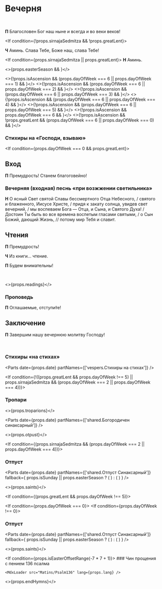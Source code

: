 
<span id="nachalo" />

# Вечерня

<br />

**П** Благословен Бог наш ныне и всегда и во веки веков!

<If condition={!props.sirnajaSedmitza && !props.greatLent}>

  **Ч** Аминь. Слава Тебе, Боже наш, слава Тебе!

  <MdxLoader src="Shared/Paraklit" lang={props.lang} />

</If>

<If condition={props.sirnajaSedmitza || props.greatLent}>
  **Н** Аминь.
</If>

<>{props.easterSeason && <MdxLoader src="Shared/EasterTroparion3x" lang={props.lang} />}</>

<>{!props.isAscension && (props.dayOfWeek === 6 || props.dayOfWeek === 1) && <MdxLoader src="Vespers/Prayer1" lang={props.lang} />}</>
<>{!props.isAscension && (props.dayOfWeek === 6 || props.dayOfWeek === 2) && <MdxLoader src="Vespers/Prayer2" lang={props.lang} />}</>
<>{!props.isAscension && (props.dayOfWeek === 6 || props.dayOfWeek === 3) && <MdxLoader src="Vespers/Prayer3" lang={props.lang} />}</>
<>{!props.isAscension && (props.dayOfWeek === 6 || props.dayOfWeek === 4) && <MdxLoader src="Vespers/Prayer4" lang={props.lang} />}</>
<>{!props.isAscension && (props.dayOfWeek === 6 || props.dayOfWeek === 5) && <MdxLoader src="Vespers/Prayer5" lang={props.lang} />}</>
<>{!props.isAscension && props.dayOfWeek === 6 && <MdxLoader src="Vespers/Prayer6" lang={props.lang} />}</>
<>{!props.isAscension && !props.greatLent && (props.dayOfWeek === 6 || props.dayOfWeek === 0) && <MdxLoader src="Vespers/Prayer7" lang={props.lang} />}</>

<MdxLoader src="Vespers/Prayer8" lang={props.lang} />
<MdxLoader src="Vespers/VecherniePsalmi" lang={props.lang} greatLent={props.greatLent} />

### Стихиры на «Господи, взываю»

<StihiriNaGV day={props.day} date={props.date} />
<span id="vhod" />

<If condition={props.dayOfWeek === 0 && props.greatLent}>

  ## Вход

  **П** Премудрость! Станем благоговейно!

</If>

### Вечерняя (входная) песнь «при возжжении светильника»

**Н** О ясный Свет святой Славы бессмертного Отца Небесного, / святого и блаженного, Иисусе Христе, / придя к закату солнца, увидев свет вечерний, / мы воспеваем Бога — Отца, и Сына, и Святого Духа! / Достоин Ты быть во все времена воспетым гласами святыми, / о Сын Божий, дающий Жизнь, // потому мир Тебя и славит.

## Чтения

<Prokimens date={props.date} />
<span id="reading" />

**П** Премудрость!

**Ч** Из книги… чтение.

**П** Будем внимательны!

<br />

<>{props.readings}</>

### Проповедь

<MdxLoader src="Shared/EkteniaOglash" lang={props.lang} />
<MdxLoader src="Vespers/PrayerKatekhumens" lang={props.lang} />

**П** Оглашаемые, отступи́те!

<MdxLoader src="Vespers/Udostoi" lang={props.lang} lent />

## Заключение

**П** Завершим нашу вечернюю молитву Господу!

<MdxLoader src="Vespers/Prayer9" lang={props.lang} />
<br />
<MdxLoader src="Vespers/PrayerGlavopriklonnaja" lang={props.lang} />

### Стихиры «на стихах»

<Parts date={props.date} partNames={['vespers.Cтихиры на стихах']} />
<MdxLoader src="Vespers/PrayerSimeona" lang={props.lang} lent />
<MdxLoader src="Shared/STrisvatogo" lang={props.lang} />

<If condition={!((props.greatLent && props.dayOfWeek !== 5) || props.sirnajaSedmitza && (props.dayOfWeek === 2 || props.dayOfWeek === 4))}>

  ### Тропари

  <>{props.troparions}</>

  <Parts
    date={props.date}
    partNames={['shared.Богородичен синаксарный']}
  />

  <MdxLoader src="Shared/SugubajaKratkaja" lang={props.lang} />

  <>{props.otpust}</>

</If>

<If condition={(props.sirnajaSedmitza && (props.dayOfWeek === 2 || props.dayOfWeek === 4))}>

  <MdxLoader src="Vespers/LentEnding1" lang={props.lang} />

  ### Отпуст

  <Parts
      date={props.date}
      partNames={['shared.Отпуст Синаксарный']}
      fallback={
          props.isSunday || props.easterSeason ? (
              <MdxLoader src="Shared/Ending/EasterOtpust" />
          ) : (
              <MdxLoader src="Shared/Ending/Otpust" />
          )
      }
  />

  <>{props.saints}</>

  <MdxLoader src="Shared/Ending/Tverdina" lang={props.lang} />

</If>


<If condition={(props.greatLent && props.dayOfWeek !== 5)}>

  <If condition={props.dayOfWeek === 0}>
    <MdxLoader src="Vespers/LentEnding2" lang={props.lang} />
  </If>
  <If condition={props.dayOfWeek !== 0}>
    <MdxLoader src="Vespers/LentEnding3" lang={props.lang} />
  </If>

  ### Отпуст

  <Parts
      date={props.date}
      partNames={['shared.Отпуст Синаксарный']}
      fallback={
          props.isSunday || props.easterSeason ? (
              <MdxLoader src="Shared/Ending/EasterOtpust" />
          ) : (
              <MdxLoader src="Shared/Ending/Otpust" />
          )
      }
  />

  <>{props.saints}</>

  <If condition={props.isEasterOffsetRange(-7 * 7 + 1)}>
    ### Чин прощения с пением 136 псалма

    <MdxLoader src="Matins/Psalm136" lang={props.lang} />
  </If>

</If>

<>{props.endHymns}</>
